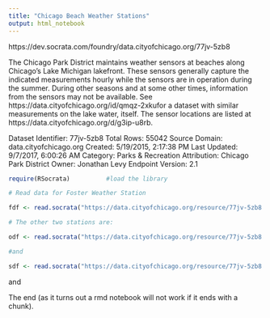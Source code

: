 ---
title: "Chicago Beach Weather Stations"
output: html_notebook
---
https://dev.socrata.com/foundry/data.cityofchicago.org/77jv-5zb8

The Chicago Park District maintains weather sensors at beaches along Chicago's Lake Michigan lakefront. These sensors generally capture the indicated measurements hourly while the sensors are in operation during the summer. During other seasons and at some other times, information from the sensors may not be available. See https://data.cityofchicago.org/id/qmqz-2xkufor 
a dataset with similar measurements on the lake water, itself. The sensor locations are listed at
https://data.cityofchicago.org/d/g3ip-u8rb.

Dataset Identifier: 77jv-5zb8
Total Rows: 55042
Source Domain: data.cityofchicago.org
Created: 5/19/2015, 2:17:38 PM
Last Updated: 9/7/2017, 6:00:26 AM
Category: Parks & Recreation
Attribution: Chicago Park District
Owner: Jonathan Levy
Endpoint Version: 2.1

```{r}

require(RSocrata)          #load the library

# Read data for Foster Weather Station

fdf <- read.socrata("https://data.cityofchicago.org/resource/77jv-5zb8.csv?$where=station_name=\"Foster Weather Station\"")

# The other two stations are:

odf <- read.socrata("https://data.cityofchicago.org/resource/77jv-5zb8.csv?$where=station_name=\"Oak Street Weather Station\"")

#and 

sdf <- read.socrata("https://data.cityofchicago.org/resource/77jv-5zb8.csv?$where=station_name=\"63rd Street Weather Station\"")
```


and 

The end (as it turns out a rmd notebook will not work if it ends with a chunk).